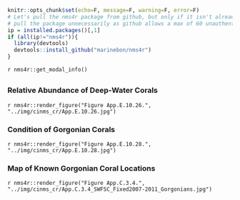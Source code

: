 ```r
knitr::opts_chunk$set(echo=F, message=F, warning=F, error=F)
# Let's pull the nms4r package from github, but only if it isn't already installed. We don't want to
# pull the package unnecessarily as github allows a max of 60 unauthenticated requests per hour.
ip = installed.packages()[,1]
if (all(ip!="nms4r")){
  library(devtools)
  devtools::install_github("marinebon/nms4r")
}
```

`r nms4r::get_modal_info()`

## {.tabset}

### Relative Abundance of Deep-Water Corals 

`r nms4r::render_figure("Figure App.E.10.26.", "../img/cinms_cr/App.E.10.26.jpg")`

### Condition of Gorgonian Corals

`r nms4r::render_figure("Figure App.E.10.28.", "../img/cinms_cr/App.E.10.28.jpg")`

### Map of Known Gorgonian Coral Locations

`r nms4r::render_figure("Figure App.C.3.4.", "../img/cinms_cr/App.C.3.4_SWFSC_Fixed2007-2011_Gorgonians.jpg")`

